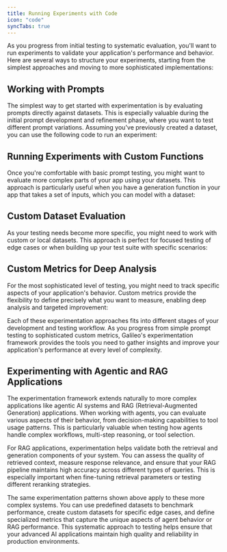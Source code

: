 ```yaml
---
title: Running Experiments with Code
icon: "code"
syncTabs: true
---
```



As you progress from initial testing to systematic evaluation, you'll want to run experiments to validate your application's performance and behavior. Here are several ways to structure your experiments, starting from the simplest approaches and moving to more sophisticated implementations:

## Working with Prompts

The simplest way to get started with experimentation is by evaluating prompts directly against datasets. This is especially valuable during the initial prompt development and refinement phase, where you want to test different prompt variations. Assuming you've previously created a dataset, you can use the following code to run an experiment:

<CodeGroup>
  <SnippetExperimentsPromptPython />
  <SnippetExperimentsPromptTypescript />
</CodeGroup>

## Running Experiments with Custom Functions

Once you're comfortable with basic prompt testing, you might want to evaluate more complex parts of your app using your datasets. This approach is particularly useful when you have a generation function in your app that takes a set of inputs, which you can model with a dataset:

<CodeGroup>
  <SnippetExperimentsExistingDatasetPython />
  <SnippetExperimentsExistingDatasetTypescript />
</CodeGroup>

## Custom Dataset Evaluation

As your testing needs become more specific, you might need to work with custom or local datasets. This approach is perfect for focused testing of edge cases or when building up your test suite with specific scenarios:

<CodeGroup>
  <SnippetExperimentsCustomDatasetPython />
  <SnippetExperimentsCustomDatasetTypescript />
</CodeGroup>

## Custom Metrics for Deep Analysis

For the most sophisticated level of testing, you might need to track specific aspects of your application's behavior. Custom metrics provide the flexibility to define precisely what you want to measure, enabling deep analysis and targeted improvement:

<CodeGroup>
  <SnippetExperimentsCustomMetricsPython />
  <SnippetExperimentsCustomMetricsTypescript />
</CodeGroup>

Each of these experimentation approaches fits into different stages of your development and testing workflow. As you progress from simple prompt testing to sophisticated custom metrics, Galileo's experimentation framework provides the tools you need to gather insights and improve your application's performance at every level of complexity.

## Experimenting with Agentic and RAG Applications

The experimentation framework extends naturally to more complex applications like agentic AI systems and RAG (Retrieval-Augmented Generation) applications. When working with agents, you can evaluate various aspects of their behavior, from decision-making capabilities to tool usage patterns. This is particularly valuable when testing how agents handle complex workflows, multi-step reasoning, or tool selection.

For RAG applications, experimentation helps validate both the retrieval and generation components of your system. You can assess the quality of retrieved context, measure response relevance, and ensure that your RAG pipeline maintains high accuracy across different types of queries. This is especially important when fine-tuning retrieval parameters or testing different reranking strategies.

The same experimentation patterns shown above apply to these more complex systems. You can use predefined datasets to benchmark performance, create custom datasets for specific edge cases, and define specialized metrics that capture the unique aspects of agent behavior or RAG performance. This systematic approach to testing helps ensure that your advanced AI applications maintain high quality and reliability in production environments.
